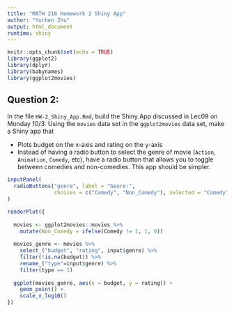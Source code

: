 ```yaml
---
title: "MATH 216 Homework 2 Shiny App"
author: "Yuchen Zhu"
output: html_document
runtime: shiny
---
```


```r
knitr::opts_chunk$set(echo = TRUE)
library(ggplot2)
library(dplyr)
library(babynames)
library(ggplot2movies)
```


## Question 2:

In the file `HW-2_Shiny_App.Rmd`, build the Shiny App discussed in Lec09 on
Monday 10/3: Using the `movies` data set in the `ggplot2movies` data set, make a Shiny app that

* Plots budget on the x-axis and rating on the y-axis
* Instead of having a radio button to select the genre of movie (`Action`,  `Animation`, `Comedy`, etc), have a radio button that allows you to toggle
between comedies and non-comedies. This app should be simpler.

```r
inputPanel(
  radioButtons("genre", label = "Genre:",
               choices = c("Comedy", "Non_Comedy"), selected = "Comedy")
)

renderPlot({
  
  movies <- ggplot2movies::movies %>% 
    mutate(Non_Comedy = ifelse(Comedy != 1, 1, 0))
  
  movies_genre <- movies %>%
    select_("budget", "rating", input$genre) %>% 
    filter(!is.na(budget)) %>% 
    rename_("type"=input$genre) %>% 
    filter(type == 1)
  
  ggplot(movies_genre, aes(x = budget, y = rating)) +
    geom_point() +
    scale_x_log10()
})
```